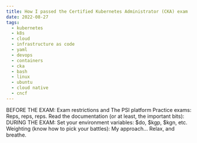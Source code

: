 ```yaml
---
title: How I passed the Certified Kubernetes Administrator (CKA) exam
date: 2022-08-27
tags:
  - kubernetes
  - k8s
  - cloud
  - infrastructure as code
  - yaml
  - devops
  - containers
  - cka
  - bash
  - linux
  - ubuntu
  - cloud native
  - cncf
---
```

BEFORE THE EXAM:
Exam restrictions and The PSI platform
Practice exams: Reps, reps, reps.
Read the documentation (or at least, the important bits):
DURING THE EXAM: 
Set your environment variables: $do, $kgp, $kgn, etc.
Weighting (know how to pick your battles): My approach...
Relax, and breathe.



